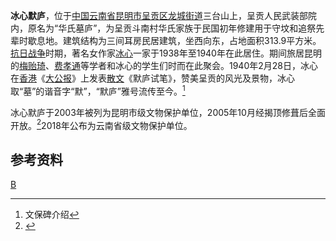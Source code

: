 {{coord|24|53|50.2|N|102|47|50.7|E|region:CN_type:landmark|display=title}}
{{文物保护单位
| 级别 = 省级
| 省区市 = 云南省
| 名称 = 冰心默庐
| 图片 = [[File:昆明呈贡冰心默庐.jpg|270px]]
| 编号 = 8-51
| 分类 = 近现代史迹及其代表性建筑
| 时代 = 民国
| 所在 = [[昆明市|昆明市]][[呈贡区|呈贡区]]
| 登录 = 2018年公布
| 备注 ={{maplink|frame=yes|plain=yes|type=point|frame-lat=24.8972756|frame-long=102.7974108|zoom=13|coord={{coord|24.8972756|102.7974108}}}}
}}
'''冰心默庐'''，位于[[中国|中国]][[云南省|云南省]][[昆明市|昆明市]][[呈贡区|呈贡区]][[龙城街道_(昆明市)|龙城街道]]三台山上，呈贡人民武装部院内，原名为“华氏墓庐”，为呈贡斗南村华氏家族于民国初年修建用于守坟和追祭先辈时歇息地。建筑结构为三间耳房民居建筑，坐西向东，占地面积313.9平方米。[[抗日战争|抗日战争]]时期，著名女作家[[冰心|冰心]]一家于1938年至1940年在此居住。期间旅居昆明的[[梅贻琦|梅贻琦]]、[[费孝通|费孝通]]等学者和冰心的学生们时而在此聚会。1940年2月28日，冰心在[[香港|香港]]《[[大公报|大公报]]》上发表[[散文|散文]]《默庐试笔》，赞美呈贡的风光及景物，冰心取“墓”的谐音字“默”，“默庐”雅号流传至今。<ref>文保碑介绍</ref>

冰心默庐于2003年被列为昆明市级文物保护单位，2005年10月经揭顶修葺后全面开放。<ref>{{cite web |title=献礼新中国成立70周年 探访冰心默庐 难以忘却的红色印记 |url=https://www.kunming.cn/news/c/2019-09-29/12732803.shtml|website=昆明信息港 |accessdate=2020-08-22}}</ref>2018年公布为云南省级文物保护单位。


==参考资料==
{{reflist}}
[[Category:呈贡区|B]]